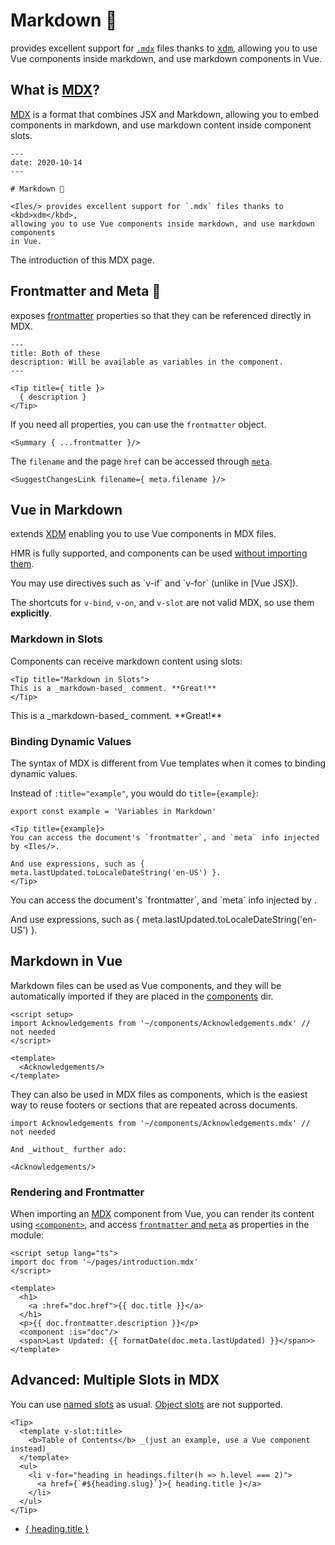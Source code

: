 [MDX]: https://v2.mdxjs.com/docs/what-is-mdx/
[XDM]: https://github.com/wooorm/xdm
[Vue JSX]: https://www.npmjs.com/package/@vitejs/plugin-vue-jsx
[components]: /guide/development#components
[vue-jsx]: https://github.com/vuejs/jsx-next#slot
[frontmatter]: https://github.com/wooorm/xdm#frontmatter
[meta]: /guide/development#using-page-data
[component]: https://v3.vuejs.org/api/built-in-components.html#component
[named slots]: https://v3.vuejs.org/guide/component-slots.html#named-slots

# Markdown 📖

<Iles/> provides excellent support for [`.mdx`][mdx] files thanks to <kbd>[xdm]</kbd>, allowing you to use Vue components inside markdown, and use markdown components in Vue.

## What is [MDX]?

[MDX] is a format that combines JSX and Markdown, allowing you to embed
components in markdown, and use markdown content inside component slots.

```mdx
---
date: 2020-10-14
---

# Markdown 📖

<Iles/> provides excellent support for `.mdx` files thanks to <kbd>xdm</kbd>,
allowing you to use Vue components inside markdown, and use markdown components
in Vue.
```
<Caption>The introduction of this MDX page.</Caption>

## Frontmatter and Meta 📃

<Iles/> exposes [frontmatter] properties so that they can be referenced directly in MDX.

```mdx
---
title: Both of these
description: Will be available as variables in the component.
---

<Tip title={ title }>
  { description }
</Tip>
```

If you need all properties, you can use the `frontmatter` object.

```mdx
<Summary { ...frontmatter }/>
```

The `filename` and the page `href` can be accessed through [`meta`][meta].

```mdx
<SuggestChangesLink filename={ meta.filename }/>
```

## Vue in Markdown <VueLogo/>

<Iles/> extends [XDM] enabling you to use Vue components in MDX files.

HMR is fully supported, and components can be used [without importing them][components]. 

<Tip title="Directives">
You may use directives such as `v-if` and `v-for` (unlike in [Vue JSX]).

The shortcuts for `v-bind`, `v-on`, and `v-slot` are not valid MDX, so use them __explicitly__.
</Tip>


### Markdown in Slots

Components can receive markdown content using slots:

```mdx
<Tip title="Markdown in Slots">
This is a _markdown-based_ comment. **Great!**
</Tip>
```

<Tip title="Markdown in Slots">
This is a _markdown-based_ comment. **Great!**
</Tip>

### Binding Dynamic Values

The syntax of MDX is different from Vue templates when it comes to binding dynamic values.

Instead of `:title="example"`, you would do `title={example}`:

```mdx
export const example = 'Variables in Markdown'

<Tip title={example}>
You can access the document's `frontmatter`, and `meta` info injected by <Iles/>.

And use expressions, such as { meta.lastUpdated.toLocaleDateString('en-US') }.
</Tip>
```

<Tip title={example}>
You can access the document's `frontmatter`, and `meta` info injected by <Iles/>.

And use expressions, such as { meta.lastUpdated.toLocaleDateString('en-US') }.
</Tip>

## Markdown in Vue <VueLogo/>

Markdown files can be used as Vue components, and they will be automatically
imported if they are placed in the [components] dir.

```vue
<script setup>
import Acknowledgements from '~/components/Acknowledgements.mdx' // not needed
</script>

<template>
  <Acknowledgements/>
</template>
```

They can also be used in MDX files as components, which is the easiest way to
reuse footers or sections that are repeated across documents.

```mdx
import Acknowledgements from '~/components/Acknowledgements.mdx' // not needed

And _without_ further ado:

<Acknowledgements/>
```

### Rendering and Frontmatter

When importing an [MDX] component from Vue, you can render its content using [`<component>`][component], and access [`frontmatter` and `meta`](#frontmatter-and-meta) as properties in the module:

```vue
<script setup lang="ts">
import doc from '~/pages/introduction.mdx'
</script>

<template>
  <h1>
    <a :href="doc.href">{{ doc.title }}</a>
  </h1>
  <p>{{ doc.frontmatter.description }}</p>
  <component :is="doc"/>
  <span>Last Updated: {{ formatDate(doc.meta.lastUpdated) }}</span>>
</template>
```

## Advanced: Multiple Slots in MDX

You can use [named slots] as usual. [Object slots][vue-jsx] are not supported.

```mdx
<Tip>
  <template v-slot:title>
    <b>Table of Contents</b> _(just an example, use a Vue component instead)_
  </template>
  <ul>
    <li v-for="heading in headings.filter(h => h.level === 2)">
      <a href={`#${heading.slug}`}>{ heading.title }</a>
    </li>
  </ul>
</Tip>
```

<Tip>
  <template v-slot:title>
    <b>Table of Contents</b> _(just an example, use a Vue component instead)_
  </template>
  <ul>
    <li v-for="heading in headings.filter(h => h.level === 2)">
      <a href={`#${heading.slug}`}>{ heading.title }</a>
    </li>
  </ul>
</Tip>
